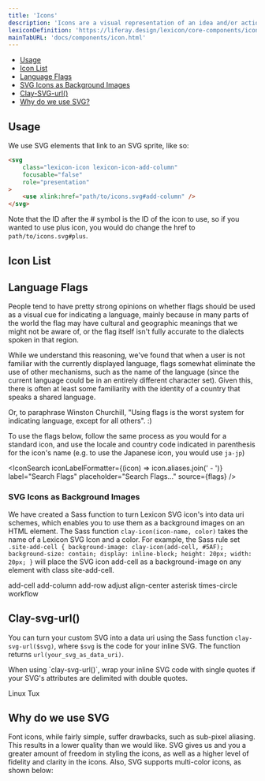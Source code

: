 ```yaml
---
title: 'Icons'
description: 'Icons are a visual representation of an idea and/or action.'
lexiconDefinition: 'https://liferay.design/lexicon/core-components/icons/'
mainTabURL: 'docs/components/icon.html'
---
```



<div class="nav-toc-absolute">
<div class="nav-toc">

-   [Usage](#usage)
-   [Icon List](#icon-list)
-   [Language Flags](#language-flags)
-   [SVG Icons as Background Images](#svg-icons-as-background-images)
-   [Clay-SVG-url()](<#clay-svg-url()>)
-   [Why do we use SVG?](#why-do-we-use-svg)

</div>
</div>

## Usage

We use SVG elements that link to an SVG sprite, like so:

```html
<svg
	class="lexicon-icon lexicon-icon-add-column"
	focusable="false"
	role="presentation"
>
	<use xlink:href="path/to/icons.svg#add-column" />
</svg>
```

Note that the ID after the # symbol is the ID of the icon to use, so if you wanted to use plus icon, you would do change the href to `path/to/icons.svg#plus`.

## Icon List

<IconSearch source={icons} />

## Language Flags

People tend to have pretty strong opinions on whether flags should be used as a visual cue for indicating a language, mainly because in many parts of the world the flag may have cultural and geographic meanings that we might not be aware of, or the flag itself isn't fully accurate to the dialects spoken in that region.

While we understand this reasoning, we've found that when a user is not familiar with the currently displayed language, flags somewhat eliminate the use of other mechanisms, such as the name of the language (since the current language could be in an entirely different character set). Given this, there is often at least some familiarity with the identity of a country that speaks a shared language.

Or, to paraphrase Winston Churchill, "Using flags is the worst system for indicating language, except for all others". :)

To use the flags below, follow the same process as you would for a standard icon, and use the locale and country code indicated in parenthesis for the icon's name (e.g. to use the Japanese icon, you would use `ja-jp`)

<IconSearch
	iconLabelFormatter={(icon) => icon.aliases.join(' - ')}
	label="Search Flags"
	placeholder="Search Flags..."
	source={flags}
/>

### SVG Icons as Background Images

We have created a Sass function to turn Lexicon SVG icon's into data uri schemes, which enables you to use them as a background images on an HTML element. The Sass function `clay-icon(icon-name, color)` takes the name of a Lexicon SVG Icon and a color. For example, the Sass rule set `.site-add-cell { background-image: clay-icon(add-cell, #5AF); background-size: contain; display: inline-block; height: 20px; width: 20px; }` will place the SVG icon add-cell as a background-image on any element with class site-add-cell.

<span class="clay-site-add-cell clay-site-svg-bg">add-cell</span>
<span class="clay-site-add-column clay-site-svg-bg">add-column</span>
<span class="clay-site-add-row clay-site-svg-bg">add-row</span>
<span class="clay-site-adjust clay-site-svg-bg">adjust</span>
<span class="clay-site-align-center clay-site-svg-bg">align-center</span>
<span class="clay-site-asterisk clay-site-svg-bg">asterisk</span>
<span class="clay-site-svg-bg clay-site-times-circle">times-circle</span>
<span class="clay-site-svg-bg clay-site-workflow">workflow</span>

## Clay-svg-url()

You can turn your custom SVG into a data uri using the Sass function `clay-svg-url($svg)`, where `$svg` is the code for your inline SVG. The function returns `url(your_svg_as_data_uri)`.

<div class="alert alert-info">
	When using `clay-svg-url()`, wrap your inline SVG code with single quotes if
	your SVG's attributes are delimited with double quotes.
</div>

<span class="clay-site-linux-tux clay-site-svg-bg">Linux Tux</span>

## Why do we use SVG

<p id="lexicon-icon-explanation">
	Font icons, while fairly simple, suffer drawbacks, such as sub-pixel
	aliasing. This results in a lower quality than we would like. SVG gives us
	and you a greater amount of freedom in styling the icons, as well as a
	higher level of fidelity and clarity in the icons. Also, SVG supports
	multi-color icons, as shown below:
</p>

<div class="lexicon-icon-examples">
	<svg class="lexicon-icon lexicon-icon-asterisk">
		<use href="/images/icons/icons.svg#asterisk" />
	</svg>
	<svg class="lexicon-icon lexicon-icon-logout">
		<use href="/images/icons/icons.svg#logout" />
	</svg>
	<svg class="lexicon-icon lexicon-icon-exclamation-full">
		<use href="/images/icons/icons.svg#exclamation-full" />
	</svg>
</div>
